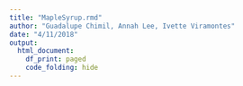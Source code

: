 ```yaml
---
title: "MapleSyrup.rmd"
author: "Guadalupe Chimil, Annah Lee, Ivette Viramontes"
date: "4/11/2018"
output:
  html_document:
    df_print: paged 
    code_folding: hide 
---
```


```r

```

